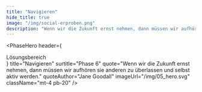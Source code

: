 ```yaml
---
title: "Navigieren"
hide_title: true
image: "/img/social-erproben.png"
description: "Wenn wir die Zukunft ernst nehmen, dann müssen wir aufhören sie anderen zu überlassen und selbst aktiv werden. - Jane Goodall"
---
```



<PhaseHero
  header={
    <div className="border-b border-blue-500 text-sm lg:text-base text-blue-500 py-1 mb-5 lg:mb-8">
      Lösungsbereich
    </div>
  }
  title="Navigieren"
  surtitle="Phase 6"
  quote="Wenn wir die Zukunft ernst nehmen, dann müssen wir aufhören sie anderen zu überlassen und selbst aktiv werden."
  quoteAuthor="Jane Goodall"
  imageUrl="/img/05_hero.svg"
  className="mt-4 pb-20"
/>
